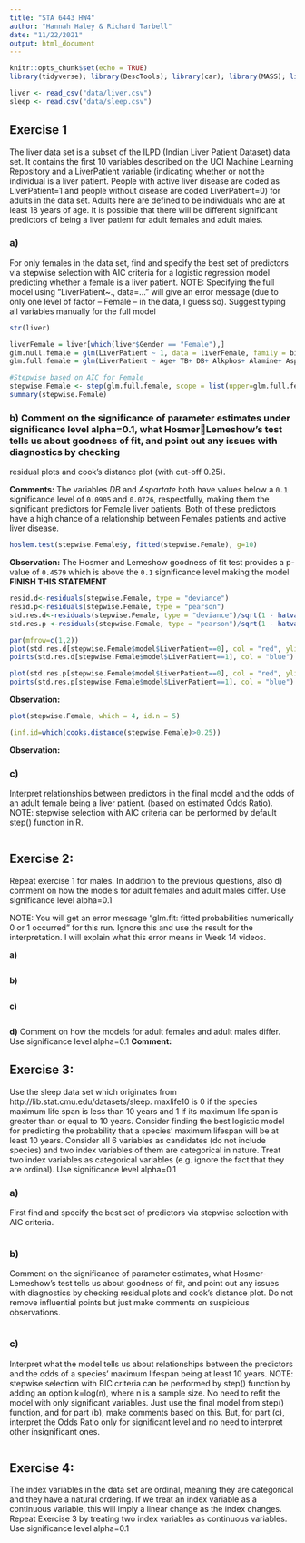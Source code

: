 ```yaml
---
title: "STA 6443 HW4"
author: "Hannah Haley & Richard Tarbell"
date: "11/22/2021"
output: html_document
---
```


```r
knitr::opts_chunk$set(echo = TRUE)
library(tidyverse); library(DescTools); library(car); library(MASS); library(olsrr);library(ResourceSelection)
```


```r
liver <- read_csv("data/liver.csv")
sleep <- read.csv("data/sleep.csv")
```


## **Exercise 1**

The liver data set is a subset of the ILPD (Indian Liver Patient Dataset) data set. It contains the first 10 variables described on the UCI Machine Learning Repository and a LiverPatient variable (indicating whether or not the individual is a liver patient. People with active liver disease are coded as LiverPatient=1 and people without disease are coded LiverPatient=0) for adults in the data set. Adults here are defined to be individuals who are at least 18 years of age. It is possible that there will be different significant predictors of being a liver patient for 
adult females and adult males.

### **a)**
For only females in the data set, find and specify the best set of predictors via stepwise selection with AIC 
criteria for a logistic regression model predicting whether a female is a liver patient. 
NOTE: Specifying the full model using “LiverPatient~., data=…” will give an error message (due to only one 
level of factor – Female – in the data, I guess so). Suggest typing all variables manually for the full model
```r
str(liver)

liverFemale = liver[which(liver$Gender == "Female"),]
glm.null.female = glm(LiverPatient ~ 1, data = liverFemale, family = binomial) #null model: no predictor
glm.full.female = glm(LiverPatient ~ Age+ TB+ DB+ Alkphos+ Alamine+ Aspartate+ TP+ ALB, data = liverFemale, family = binomial) # full model: all predictors

```
```r
#Stepwise based on AIC for Female
stepwise.Female <- step(glm.full.female, scope = list(upper=glm.full.female), direction="both",test="Chisq", trace = F) 
summary(stepwise.Female)
```

### **b)** Comment on the significance of parameter estimates under significance level alpha=0.1, what HosmerLemeshow’s test tells us about goodness of fit, and point out any issues with diagnostics by checking 
residual plots and cook’s distance plot (with cut-off 0.25).

**Comments:**
The variables *DB* and *Aspartate* both have values below a `0.1` significance level of `0.0905` and `0.0726`, respectfully, making them the significant predictors for Female liver patients. Both of these predictors have a high chance of a relationship between Females patients and active liver disease. 

```r
hoslem.test(stepwise.Female$y, fitted(stepwise.Female), g=10)
```
**Observation:**
The Hosmer and Lemeshow goodness of fit test provides a p-value of `0.4579` which is above the `0.1` significance level making the model **FINISH THIS STATEMENT**
```r
resid.d<-residuals(stepwise.Female, type = "deviance")
resid.p<-residuals(stepwise.Female, type = "pearson")
std.res.d<-residuals(stepwise.Female, type = "deviance")/sqrt(1 - hatvalues(stepwise.Female)) # standardized deviance residuals
std.res.p <-residuals(stepwise.Female, type = "pearson")/sqrt(1 - hatvalues(stepwise.Female)) # standardized pearson residuals

par(mfrow=c(1,2))
plot(std.res.d[stepwise.Female$model$LiverPatient==0], col = "red", ylim = c(-3.5,3.5), ylab = "std. deviance residuals", xlab = "ID")
points(std.res.d[stepwise.Female$model$LiverPatient==1], col = "blue")

plot(std.res.p[stepwise.Female$model$LiverPatient==0], col = "red", ylim = c(-3.5,3.5), ylab = "std. Pearson residuals", xlab = "ID")
points(std.res.p[stepwise.Female$model$LiverPatient==1], col = "blue")

```
**Observation:**

```r
plot(stepwise.Female, which = 4, id.n = 5)
```
```r
(inf.id=which(cooks.distance(stepwise.Female)>0.25))
```
**Observation:**

### **c)**
Interpret relationships between predictors in the final model and the odds of an adult female being a liver 
patient. (based on estimated Odds Ratio). 
NOTE: stepwise selection with AIC criteria can be performed by default step() function in R.
```r

```

## **Exercise 2:**
Repeat exercise 1 for males. In addition to the previous questions, also d) comment on how the models for adult 
females and adult males differ. Use significance level alpha=0.1

NOTE: You will get an error message “glm.fit: fitted probabilities numerically 0 or 1 occurred” for this run. Ignore this and use the result for the interpretation. I will explain what this error means in Week 14 videos.

**a)**
```r

```
**b)**
```r

```
**c)**
```r

```
**d)**
Comment on how the models for adult 
females and adult males differ. Use significance level alpha=0.1
**Comment:**

## **Exercise 3:**
Use the sleep data set which originates from http://lib.stat.cmu.edu/datasets/sleep. maxlife10 is 0 if the species maximum life span is less than 10 years and 1 if its maximum life span is greater than or equal to 10 years.
Consider finding the best logistic model for predicting the probability that a species' maximum lifespan will be at least 10 years. Consider all 6 variables as candidates (do not include species) and two index variables of them are categorical in nature. Treat two index variables as categorical variables (e.g. ignore the fact that they are 
ordinal). Use significance level alpha=0.1

### **a)**
First find and specify the best set of predictors via stepwise selection with AIC criteria.
```r

```

### **b)**
Comment on the significance of parameter estimates, what Hosmer-Lemeshow’s test tells us about 
goodness of fit, and point out any issues with diagnostics by checking residual plots and cook’s distance plot. Do not remove influential points but just make comments on suspicious observations.
```r

```

### **c)**
Interpret what the model tells us about relationships between the predictors and the odds of a species' 
maximum lifespan being at least 10 years.
NOTE: stepwise selection with BIC criteria can be performed by step() function by adding an option k=log(n), where n is a sample size. No need to refit the model with only significant variables. Just use the final model from step() function, and for part (b), make comments based on this. But, for part (c), interpret the Odds Ratio only for significant level and no need to interpret other insignificant ones.
```r

```

## **Exercise 4:**
The index variables in the data set are ordinal, meaning they are categorical and they have a natural ordering. If we treat an index variable as a continuous variable, this will imply a linear change as the index changes. Repeat Exercise 3 by treating two index variables as continuous variables. Use significance level alpha=0.1
```r

```

